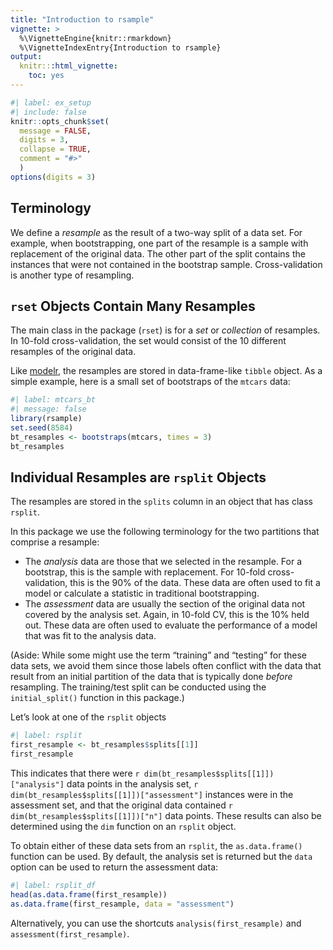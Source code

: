 ```yaml
---
title: "Introduction to rsample"
vignette: >
  %\VignetteEngine{knitr::rmarkdown}
  %\VignetteIndexEntry{Introduction to rsample}
output:
  knitr:::html_vignette:
    toc: yes
---
```


```r
#| label: ex_setup
#| include: false
knitr::opts_chunk$set(
  message = FALSE,
  digits = 3,
  collapse = TRUE,
  comment = "#>"
  )
options(digits = 3)
```

## Terminology

We define a _resample_ as the result of a two-way split of a data set. For example, when bootstrapping, one part of the resample is a sample with replacement of the original data. The other part of the split contains the instances that were not contained in the bootstrap sample. Cross-validation is another type of resampling. 

## `rset` Objects Contain Many Resamples

The main class in the package (`rset`) is for a _set_ or _collection_ of resamples. In 10-fold cross-validation, the set would consist of the 10 different resamples of the original data. 

Like [modelr](https://cran.r-project.org/package=modelr), the resamples are stored in data-frame-like `tibble` object. As a simple example, here is a small set of bootstraps of the `mtcars` data:

```r
#| label: mtcars_bt
#| message: false
library(rsample)
set.seed(8584)
bt_resamples <- bootstraps(mtcars, times = 3)
bt_resamples
```


## Individual Resamples are `rsplit` Objects

The resamples are stored in the `splits` column in an object that has class `rsplit`. 

In this package we use the following terminology for the two partitions that comprise a resample: 

 * The _analysis_ data are those that we selected in the resample. For a bootstrap, this is the sample with replacement. For 10-fold cross-validation, this is the 90% of the data. These data are often used to fit a model or calculate a statistic in traditional bootstrapping. 
 * The _assessment_ data are usually the section of the original data not covered by the analysis set. Again, in 10-fold CV, this is the 10% held out. These data are often used to evaluate the performance of a model that was fit to the analysis data. 

(Aside: While some might use the term "training" and "testing" for these data sets, we avoid them since those labels often conflict with the data that result from an initial partition of the data that is typically done _before_ resampling. The training/test split can be conducted using the `initial_split()` function in this package.)

Let's look at one of the `rsplit` objects
```r
#| label: rsplit
first_resample <- bt_resamples$splits[[1]]
first_resample
```
This indicates that there were `r dim(bt_resamples$splits[[1]])["analysis"]` data points in the analysis set, `r dim(bt_resamples$splits[[1]])["assessment"]` instances were in the assessment set, and that the original data contained `r dim(bt_resamples$splits[[1]])["n"]` data points. These results can also be determined using the `dim` function on an `rsplit` object. 

To obtain either of these data sets from an `rsplit`, the `as.data.frame()` function can be used. By default, the analysis set is returned but the `data` option can be used to return the assessment data: 
```r
#| label: rsplit_df
head(as.data.frame(first_resample))
as.data.frame(first_resample, data = "assessment")
```
Alternatively, you can use the shortcuts  `analysis(first_resample)` and `assessment(first_resample)`.
